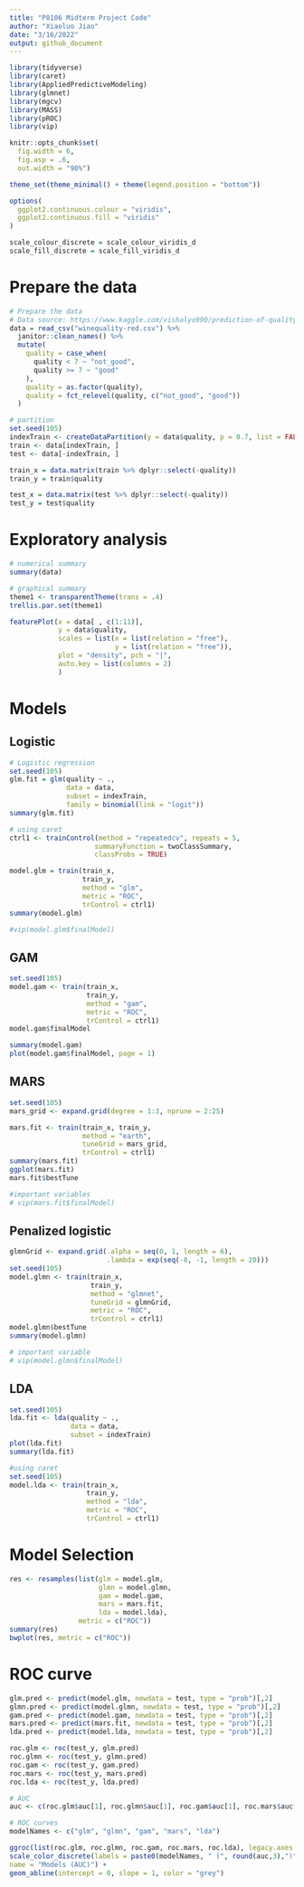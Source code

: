 ```yaml
---
title: "P8106 Midterm Project Code"
author: "Xiaoluo Jiao"
date: "3/16/2022"
output: github_document
---
```


```r
library(tidyverse)
library(caret)
library(AppliedPredictiveModeling)
library(glmnet)
library(mgcv)
library(MASS)
library(pROC)
library(vip)

knitr::opts_chunk$set(
  fig.width = 6, 
  fig.asp = .6,
  out.width = "90%")

theme_set(theme_minimal() + theme(legend.position = "bottom"))

options(
  ggplot2.continuous.colour = "viridis",
  ggplot2.continuous.fill = "viridis"
)

scale_colour_discrete = scale_colour_viridis_d
scale_fill_discrete = scale_fill_viridis_d
```

# Prepare the data

```r
# Prepare the data
# Data source: https://www.kaggle.com/vishalyo990/prediction-of-quality-of-wine/data 
data = read_csv("winequality-red.csv") %>% 
  janitor::clean_names() %>% 
  mutate(
    quality = case_when(
      quality < 7 ~ "not_good", 
      quality >= 7 ~ "good"
    ), 
    quality = as.factor(quality), 
    quality = fct_relevel(quality, c("not_good", "good"))
  ) 

# partition
set.seed(105)
indexTrain <- createDataPartition(y = data$quality, p = 0.7, list = FALSE)
train <- data[indexTrain, ] 
test <- data[-indexTrain, ]

train_x = data.matrix(train %>% dplyr::select(-quality))
train_y = train$quality

test_x = data.matrix(test %>% dplyr::select(-quality))
test_y = test$quality
```

# Exploratory analysis

```r
# numerical summary
summary(data)

# graphical summary
theme1 <- transparentTheme(trans = .4)
trellis.par.set(theme1)

featurePlot(x = data[ , c(1:11)], 
            y = data$quality,
            scales = list(x = list(relation = "free"), 
                          y = list(relation = "free")),
            plot = "density", pch = "|", 
            auto.key = list(columns = 2)
            )
```

# Models
## Logistic

```r
# Logistic regression
set.seed(105)
glm.fit = glm(quality ~ ., 
              data = data, 
              subset = indexTrain, 
              family = binomial(link = "logit"))
summary(glm.fit)

# using caret
ctrl1 <- trainControl(method = "repeatedcv", repeats = 5,
                     summaryFunction = twoClassSummary,
                     classProbs = TRUE)

model.glm = train(train_x,
                  train_y,
                  method = "glm",
                  metric = "ROC",
                  trControl = ctrl1)
summary(model.glm)

#vip(model.glm$finalModel)
```

## GAM

```r
set.seed(105)
model.gam <- train(train_x,
                   train_y,
                   method = "gam",
                   metric = "ROC",
                   trControl = ctrl1)
model.gam$finalModel

summary(model.gam)
plot(model.gam$finalModel, page = 1)
```

## MARS

```r
set.seed(105)
mars_grid <- expand.grid(degree = 1:3, nprune = 2:25)

mars.fit <- train(train_x, train_y,
                  method = "earth",
                  tuneGrid = mars_grid,
                  trControl = ctrl1)
summary(mars.fit)
ggplot(mars.fit)
mars.fit$bestTune

#important variables
# vip(mars.fit$finalModel)
```

## Penalized logistic

```r
glmnGrid <- expand.grid(.alpha = seq(0, 1, length = 6),
                        .lambda = exp(seq(-8, -1, length = 20)))
set.seed(105)
model.glmn <- train(train_x, 
                    train_y,
                    method = "glmnet",
                    tuneGrid = glmnGrid,
                    metric = "ROC",
                    trControl = ctrl1)
model.glmn$bestTune
summary(model.glmn)

# important variable
# vip(model.glmn$finalModel)
```

## LDA

```r
set.seed(105)
lda.fit <- lda(quality ~ ., 
               data = data,
               subset = indexTrain)
plot(lda.fit)
summary(lda.fit)

#using caret 
set.seed(105)
model.lda <- train(train_x,
                   train_y,
                   method = "lda",
                   metric = "ROC",
                   trControl = ctrl1)
```

# Model Selection

```r
res <- resamples(list(glm = model.glm,
                      glmn = model.glmn,
                      gam = model.gam,
                      mars = mars.fit,
                      lda = model.lda), 
                 metric = c("ROC"))
summary(res)
bwplot(res, metric = c("ROC"))
```

# ROC curve

```r
glm.pred <- predict(model.glm, newdata = test, type = "prob")[,2]
glmn.pred <- predict(model.glmn, newdata = test, type = "prob")[,2]
gam.pred <- predict(model.gam, newdata = test, type = "prob")[,2]
mars.pred <- predict(mars.fit, newdata = test, type = "prob")[,2]
lda.pred <- predict(model.lda, newdata = test, type = "prob")[,2]

roc.glm <- roc(test_y, glm.pred)
roc.glmn <- roc(test_y, glmn.pred)
roc.gam <- roc(test_y, gam.pred)
roc.mars <- roc(test_y, mars.pred)
roc.lda <- roc(test_y, lda.pred)

# AUC
auc <- c(roc.glm$auc[1], roc.glmn$auc[1], roc.gam$auc[1], roc.mars$auc[1], roc.lda$auc[1])

# ROC curves
modelNames <- c("glm", "glmn", "gam", "mars", "lda")

ggroc(list(roc.glm, roc.glmn, roc.gam, roc.mars, roc.lda), legacy.axes = TRUE) +
scale_color_discrete(labels = paste0(modelNames, " (", round(auc,3),")"),
name = "Models (AUC)") +
geom_abline(intercept = 0, slope = 1, color = "grey")
```


